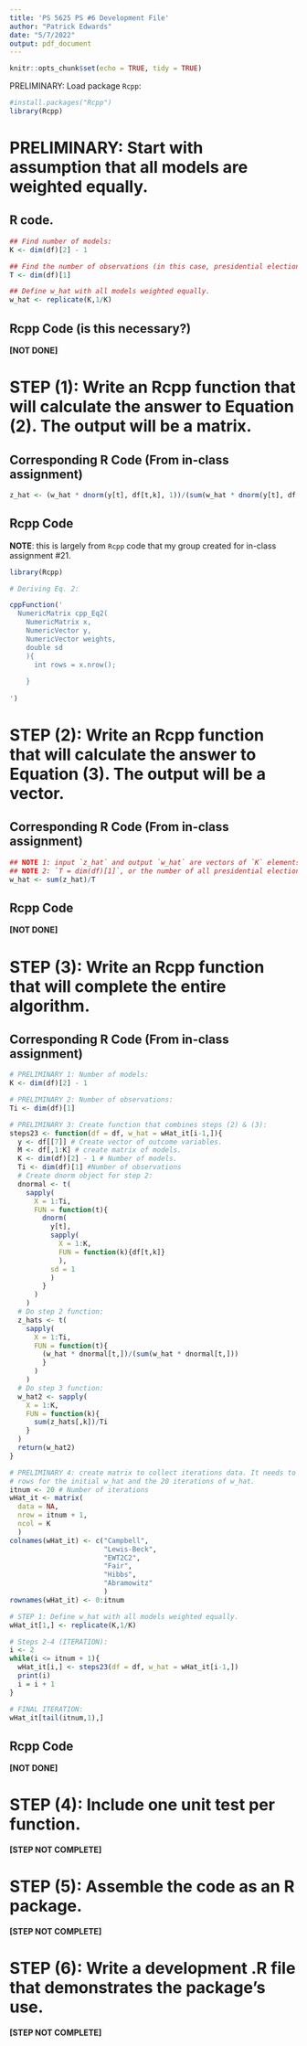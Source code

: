 ```yaml
---
title: 'PS 5625 PS #6 Development File'
author: "Patrick Edwards"
date: "5/7/2022"
output: pdf_document
---
```


```r
knitr::opts_chunk$set(echo = TRUE, tidy = TRUE)
```

PRELIMINARY: Load package `Rcpp`:
```r
#install.packages("Rcpp")
library(Rcpp)
```

# PRELIMINARY: Start with assumption that all models are weighted equally.

## R code.
```r
## Find number of models:
K <- dim(df)[2] - 1

## Find the number of observations (in this case, presidential elections):
T <- dim(df)[1]

## Define w_hat with all models weighted equally.
w_hat <- replicate(K,1/K)
```

## Rcpp Code (is this necessary?)

**[NOT DONE]**


# STEP (1): Write an Rcpp function that will calculate the answer to Equation (2). The output will be a matrix.

## Corresponding R Code (From in-class assignment)
```r
z_hat <- (w_hat * dnorm(y[t], df[t,k], 1))/(sum(w_hat * dnorm(y[t], df[t,k], 1)))
```

## Rcpp Code

**NOTE**: this is largely from `Rcpp` code that my group created for in-class assignment #21.

```r
library(Rcpp)

# Deriving Eq. 2:

cppFunction('
  NumericMatrix cpp_Eq2(
    NumericMatrix x,
    NumericVector y,
    NumericVector weights,
    double sd
    ){
      int rows = x.nrow();
      
    }
  
')
```


# STEP (2): Write an Rcpp function that will calculate the answer to Equation (3). The output will be a vector.

## Corresponding R Code (From in-class assignment)

```r
## NOTE 1: input `z_hat` and output `w_hat` are vectors of `K` elements.
## NOTE 2: `T = dim(df)[1]`, or the number of all presidential elections in sample.
w_hat <- sum(z_hat)/T
```

## Rcpp Code

**[NOT DONE]**


# STEP (3): Write an Rcpp function that will complete the entire algorithm.

## Corresponding R Code (From in-class assignment)

```r
# PRELIMINARY 1: Number of models:
K <- dim(df)[2] - 1

# PRELIMINARY 2: Number of observations:
Ti <- dim(df)[1]

# PRELIMINARY 3: Create function that combines steps (2) & (3):
steps23 <- function(df = df, w_hat = wHat_it[i-1,]){
  y <- df[[7]] # Create vector of outcome variables.
  M <- df[,1:K] # create matrix of models.
  K <- dim(df)[2] - 1 # Number of models.
  Ti <- dim(df)[1] #Number of observations
  # Create dnorm object for step 2:
  dnormal <- t(
    sapply(
      X = 1:Ti,
      FUN = function(t){
        dnorm(
          y[t],
          sapply(
            X = 1:K,
            FUN = function(k){df[t,k]}
            ),
          sd = 1
          )
        }
      )
    )
  # Do step 2 function:
  z_hats <- t(
    sapply(
      X = 1:Ti,
      FUN = function(t){
        (w_hat * dnormal[t,])/(sum(w_hat * dnormal[t,]))
        }
      )
    )
  # Do step 3 function:
  w_hat2 <- sapply(
    X = 1:K,
    FUN = function(k){
      sum(z_hats[,k])/Ti
    }
  )
  return(w_hat2)
}

# PRELIMINARY 4: create matrix to collect iterations data. It needs to have 21
# rows for the initial w_hat and the 20 iterations of w_hat.
itnum <- 20 # Number of iterations
wHat_it <- matrix(
  data = NA,
  nrow = itnum + 1,
  ncol = K
  )
colnames(wHat_it) <- c("Campbell",
                       "Lewis-Beck",
                       "EWT2C2",
                       "Fair",
                       "Hibbs",
                       "Abramowitz"
                       )
rownames(wHat_it) <- 0:itnum

# STEP 1: Define w_hat with all models weighted equally.
wHat_it[1,] <- replicate(K,1/K)

# Steps 2-4 (ITERATION):
i <- 2 
while(i <= itnum + 1){
  wHat_it[i,] <- steps23(df = df, w_hat = wHat_it[i-1,])
  print(i)
  i = i + 1
}

# FINAL ITERATION:
wHat_it[tail(itnum,1),]
```

## Rcpp Code

**[NOT DONE]**


# STEP (4): Include one unit test per function.

**[STEP NOT COMPLETE]**


# STEP (5): Assemble the code as an R package.

**[STEP NOT COMPLETE]**


# STEP (6): Write a development .R file that demonstrates the package’s use.

**[STEP NOT COMPLETE]**




